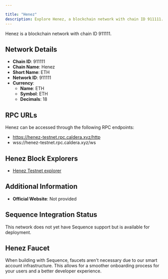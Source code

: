 ```yaml
---

title: "Henez"
description: Explore Henez, a blockchain network with chain ID 911111. Learn about its native currency, ETH, and how to interact with the network.
---
```




Henez is a blockchain network with chain ID 911111.

## Network Details

- **Chain ID**: 911111
- **Chain Name**: Henez
- **Short Name**: ETH
- **Network ID**: 911111
- **Currency**: 
  - **Name**: ETH
  - **Symbol**: ETH
  - **Decimals**: 18

## RPC URLs

Henez can be accessed through the following RPC endpoints:

- https://henez-testnet.rpc.caldera.xyz/http
- wss://henez-testnet.rpc.caldera.xyz/ws

## Henez Block Explorers

- [Henez Testnet explorer](https://henez-testnet.explorer.caldera.xyz/)

## Additional Information

- **Official Website**: Not provided

## Sequence Integration Status

This network does not yet have Sequence support but is available for deployment.

## Henez Faucet

When building with Sequence, faucets aren't necessary due to our smart account infrastructure. This allows for a smoother onboarding process for your users and a better developer experience.
